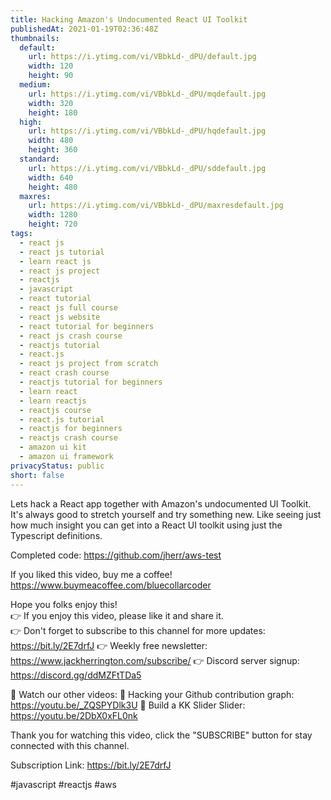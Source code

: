 ```yaml
---
title: Hacking Amazon's Undocumented React UI Toolkit
publishedAt: 2021-01-19T02:36:48Z
thumbnails:
  default:
    url: https://i.ytimg.com/vi/VBbkLd-_dPU/default.jpg
    width: 120
    height: 90
  medium:
    url: https://i.ytimg.com/vi/VBbkLd-_dPU/mqdefault.jpg
    width: 320
    height: 180
  high:
    url: https://i.ytimg.com/vi/VBbkLd-_dPU/hqdefault.jpg
    width: 480
    height: 360
  standard:
    url: https://i.ytimg.com/vi/VBbkLd-_dPU/sddefault.jpg
    width: 640
    height: 480
  maxres:
    url: https://i.ytimg.com/vi/VBbkLd-_dPU/maxresdefault.jpg
    width: 1280
    height: 720
tags:
  - react js
  - react js tutorial
  - learn react js
  - react js project
  - reactjs
  - javascript
  - react tutorial
  - react js full course
  - react js website
  - react tutorial for beginners
  - react js crash course
  - reactjs tutorial
  - react.js
  - react js project from scratch
  - react crash course
  - reactjs tutorial for beginners
  - learn react
  - learn reactjs
  - reactjs course
  - react.js tutorial
  - reactjs for beginners
  - reactjs crash course
  - amazon ui kit
  - amazon ui framework
privacyStatus: public
short: false
---
```

  
  Lets hack a React app together with Amazon's undocumented UI Toolkit. It's always good to stretch yourself and try something new. Like seeing just how much insight you can get into a React UI toolkit using just the Typescript definitions.

Completed code: https://github.com/jherr/aws-test

If you liked this video, buy me a coffee! https://www.buymeacoffee.com/bluecollarcoder

Hope you folks enjoy this!    
👉 If you enjoy this video, please like it and share it.    
👉 Don't forget to subscribe to this channel for more updates: https://bit.ly/2E7drfJ
👉 Weekly free newsletter: https://www.jackherrington.com/subscribe/
👉 Discord server signup: https://discord.gg/ddMZFtTDa5

💢 Watch our other videos:
💟 Hacking your Github contribution graph: https://youtu.be/_ZQSPYDlk3U
💟 Build a KK Slider Slider: https://youtu.be/2DbX0xFL0nk

Thank you for watching this video, click the "SUBSCRIBE" button for stay connected with this channel. 

Subscription Link:  https://bit.ly/2E7drfJ

#javascript #reactjs #aws
  